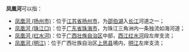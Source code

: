 '''凤凰河'''可以指：
*[[凤凰河_(扬州市)|凤凰河 (扬州市)]]：位于[[江苏省|江苏省]][[扬州市|扬州市]]，为[[邵伯湖|邵伯湖]]入[[长江|长江]]河道之一；
*[[凤凰河_(珠江口)|凤凰河 (珠江口)]]：位于[[广东省|广东省]][[珠海市|珠海市]]，为珠江三角洲内一条独流如海河道；
*[[凤凰河_(红水河)|凤凰河 (红水河)]]：位于[[广西壮族自治区|广西壮族自治区]]中部，[[西江|西江]][[红水河|红水河]]段左岸支流；
*[[凤凰河_(明江)|凤凰河 (明江)]]：位于广西壮族自治区[[上思县|上思县]]境内，[[明江|明江]]左岸支流；

{{disambig|F|Cat=三字中国地名消歧义}}